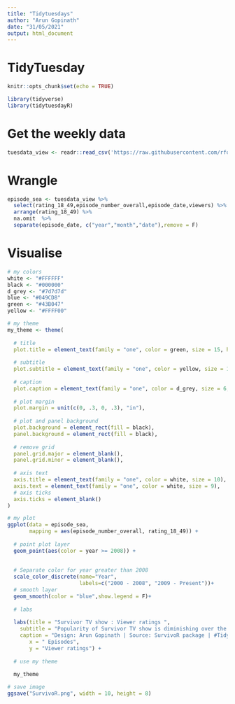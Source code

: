```yaml
---
title: "Tidytuesdays"
author: "Arun Gopinath"
date: "31/05/2021"
output: html_document
---
```

# TidyTuesday 

```r
knitr::opts_chunk$set(echo = TRUE)

library(tidyverse)
library(tidytuesdayR)
```


# Get the weekly data

```r
tuesdata_view <- readr::read_csv('https://raw.githubusercontent.com/rfordatascience/tidytuesday/master/data/2021/2021-06-01/viewers.csv')

```


# Wrangle 
```r
episode_sea <- tuesdata_view %>%
  select(rating_18_49,episode_number_overall,episode_date,viewers) %>%
  arrange(rating_18_49) %>%
  na.omit  %>%
  separate(episode_date, c("year","month","date"),remove = F) 

```

# Visualise

```r

# my colors
white <- "#FFFFFF"
black <- "#000000"
d_grey <- "#7d7d7d"
blue <- "#049CD8"
green <- "#43B047"
yellow <- "#FFFF00"

# my theme
my_theme <- theme(
  
  # title
  plot.title = element_text(family = "one", color = green, size = 15, hjust = 0, margin = margin(10, 0, 10, 0)),
  
  # subtitle
  plot.subtitle = element_text(family = "one", color = yellow, size = 11, hjust = 0, margin = margin(0, 0, 20, 0)),
  
  # caption
  plot.caption = element_text(family = "one", color = d_grey, size = 6, hjust = 0, margin = margin(20, 0, 10, 0)),
  
  # plot margin
  plot.margin = unit(c(0, .3, 0, .3), "in"),
  
  # plot and panel background
  plot.background = element_rect(fill = black),
  panel.background = element_rect(fill = black),
  
  # remove grid
  panel.grid.major = element_blank(), 
  panel.grid.minor = element_blank(),
  
  # axis text
  axis.title = element_text(family = "one", color = white, size = 10),
  axis.text = element_text(family = "one", color = white, size = 9),
  # axis ticks
  axis.ticks = element_blank()
)

# my plot
ggplot(data = episode_sea,
       mapping = aes(episode_number_overall, rating_18_49)) +
  
  # point plot layer
  geom_point(aes(color = year >= 2008)) + 
  
  
  # Separate color for year greater than 2008
  scale_color_discrete(name="Year",
                       labels=c("2000 - 2008", "2009 - Present"))+
  # smooth layer
  geom_smooth(color = "blue",show.legend = F)+
  
  # labs
  
  labs(title = "Survivor TV show : Viewer ratings ",
    subtitle = "Popularity of Survivor TV show is diminishing over the years",
    caption = "Design: Arun Gopinath | Source: SurvivoR package | #TidyTuesday 2021W23",
       x = " Episodes",
       y = "Viewer ratings") +
  
  # use my theme
  
  my_theme 

# save image
ggsave("SurvivoR.png", width = 10, height = 8)  

```


 
